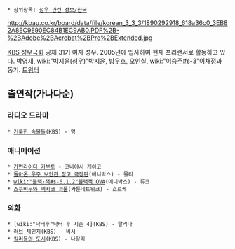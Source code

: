  * 상위항목: [[성우 관련 정보/한국]]

http://kbau.co.kr/board/data/file/korean_3_3_3/1890292918_618a36c0_3EB82A8EC9E90EC84B1EC9AB0.PDF%2B-%2BAdobe%2BAcrobat%2BPro%2BExtended.jpg

[[KBS 성우극회]] 공채 31기 여자 성우. 2005년에 입사하여 현재 프리랜서로 활동하고 있다. [[박영재]], [[wiki:"박지윤(성우)"박지윤]], [[방우호]], [[오인실]], [[wiki:"이승주#s-3"이채정]]과 동기. [http://twitter.com/#!/voicehong 트위터]

== 출연작(가나다순) ==
=== 라디오 드라마 ===
 * [[거룩한 속물들]](KBS) - 명

=== 애니메이션 ===
 * [[가면라이더 카부토]] - 코바야시 케이코
 * [[돌아온 우주 보안관 장고 극장판]](애니박스) - 몰리
 * [[wiki:"블랙·잭#s-6.1.2"블랙잭 OVA]](애니박스) - 류코
 * [[스쿠비두와 멕시코 괴물]](카툰네트워크) - 호르케

=== 외화 ===
 * [wiki:"닥터후"닥터 후 시즌 4](KBS) - 탈리나
 * [[러브 체인지]](KBS) - 비서
 * [[킬러들의 도시]](KBS) - 나탈리
